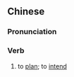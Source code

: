 {{also|谂住}}
==Chinese==
{{zh-forms|s=谂住}}

===Pronunciation===
{{zh-pron
|c=nam2 zyu6
|cat=v
}}

===Verb===
{{zh-verb}}

# {{lb|zh|Cantonese}} to [[plan]]; to [[intend]]